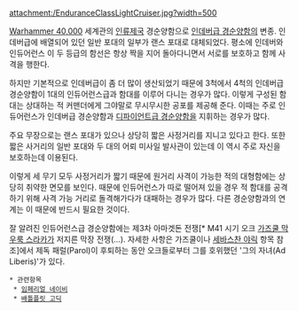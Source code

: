 {{{+1 '''Endurance Class Light Cruiser'''}}} 

attachment:/EnduranceClassLightCruiser.jpg?width=500

[[Warhammer 40,000]] 세계관의 [[인류제국]] 경순양함으로 [[인데버급 경순양함]]의 변종. 인데버급에 배열되어 있던 일반 포대의 일부가 랜스 포대로 대체되었다. 평소에 인데버와 인듀어런스 이 두 등급의 함선은 항상 짝을 지어 돌아다니면서 서로를 보호하고 함께 사격을 행한다.

하지만 기본적으로 인데버급이 좀 더 많이 생산되었기 때문에 3척에서 4척의 인데버급 경순양함이 1대의 인듀어런스급과 함대를 이루어 다니는 경우가 많다. 이렇게 구성된 함대는 상대하는 적 커맨더에게 그야말로 무시무시한 공포를 제공해 준다. 이때는 주로 인듀어런스가 인데버급 경순양함과 [[디파이언트급 경순양함]]을 지휘하는 경우가 많다.

주요 무장으로는 랜스 포대가 있으나 상당히 짧은 사정거리를 지니고 있다고 한다. 또한 짧은 사거리의 일반 포대와 두 대의 어뢰 미사일 발사관이 있는데 이 역시 주로 자신을 보호하는데 이용된다.

이렇게 세 무기 모두 사정거리가 짧기 때문에 원거리 사격이 가능한 적의 대형함에는 상당히 취약한 면모를 보인다. 때문에 인듀어런스가 따로 떨어져 있을 경우 적 함대를 공격하기 위해 사격 가능 거리로 돌격해가다가 대패하는 경우가 많다. 다른 경순양함과의 연계는 이 때문에 반드시 필요한 것이다.

잘 알려진 인듀어런스급 경순양함에는 제3차 아마겟돈 전쟁[* M41 시기 오크 [[가즈쿨 막 우룩 스라카]]가 저지른 막장 전쟁(…). 자세한 사항은 가즈쿨이나 [[세바스찬 야릭]] 항목 참조]에서 제독 패럴(Parol)이 후퇴하는 동안 오크들로부터 그를 호위했던 '그의 자녀(Ad Liberis)'가 있다.

 * 관련항목
  * [[임페리얼 네이비]]
  * [[배틀플릿 고딕]]
